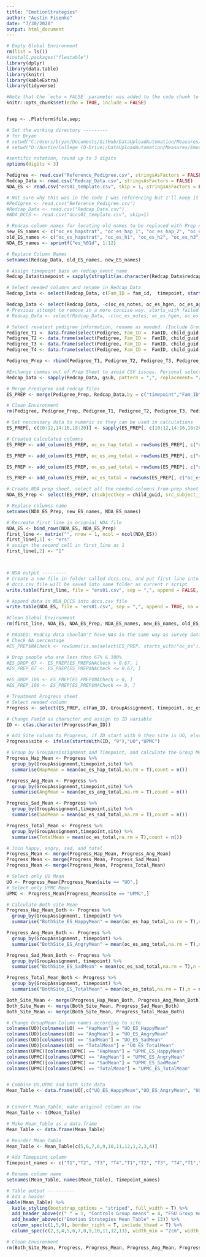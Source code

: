 ```yaml
---
title: "EmotionStrategies"
author: "Austin Fisenko"
date: "7/30/2020"
output: html_document
---
```


```r
# Empty Global Environment
rm(list = ls())
#install.packages("flextable")
library(dplyr)
library(data.table)
library(knitr)
library(kableExtra)
library(tidyverse)

#Note that the `echo = FALSE` parameter was added to the code chunk to prevent printing of the R code that generated the plot.
knitr::opts_chunk$set(echo = TRUE, include = FALSE)


fsep <- .Platform$file.sep;

# Set the working directory ---------
# for Bryan
# setwd("C:/Users/bryan/Documents/GitHub/DataUploadAutomation/Measures/EmotionStrategies")
# setwd("D:/Austin/College (D-Drive)/DataUploadAutomation/Measures/EmotionStrategies")

#sentific notation, round up to 3 digits
options(digits = 3)
```

```r
Pedigree <- read.csv("Reference_Pedigree.csv", stringsAsFactors = FALSE)
Redcap_Data <- read.csv("Redcap_Data.csv", stringsAsFactors = FALSE)
NDA_ES <- read.csv("ers01_template.csv", skip = 1, stringsAsFactors = FALSE)

# Not sure why this was in the code I was referencing but I'll keep it here jst in case. 
#Pedigree <- read.csv("Reference_Pedigree.csv")
#Redcap_Data <- read.csv("Redcap_Data.csv")
#NDA_DCCS <- read.csv("dccs01_template.csv", skip=1)
```

```r
# Redcap column names for locating old names to be replaced with Prep names and NDA names
new_ES_names <- c("oc_es_hapstrat", "oc_es_hap_1", "oc_es_hap_2", "oc_es_hap_3", "oc_es_angstrat", "oc_es_ang_1", "oc_es_ang_2", "oc_es_ang_3", "oc_es_sadstrat", "oc_es_sad_1", "oc_es_sad_2", "oc_es_sad_3")
old_ES_names <- c("oc_es_hapstrat", "oc_es_h1", "oc_es_h2", "oc_es_h3", "oc_es_angstrat", "oc_es_a1", "oc_es_a2", "oc_es_a3", "oc_es_sadstrat", "oc_es_s1", "oc_es_s2", "oc_es_s3")
NDA_ES_names <- sprintf("es_%01d", 1:12)

# Replace Column Names
setnames(Redcap_Data, old_ES_names, new_ES_names)
```

```r
# Assign timepoint base on redcap_event_name
Redcap_Data$timepoint = sapply(strsplit(as.character(Redcap_Data$redcap_event_name), split = '_', fixed = T), function(x) (x[2])) 

# Select needed columns and rename in Redcap_Data
Redcap_Data <- select(Redcap_Data, c(Fam_ID = fam_id,  timepoint, starts_with("oc_es_")))

Redcap_Data <- select(Redcap_Data, -c(oc_es_notes, oc_es_hgen, oc_es_agen, oc_es_sgen, oc_es_intblue, oc_es_intgreen, oc_es_intmom))
# Previous attempt to remove in a more concise way. starts_with failed to remove indicated columns. 
# Redcap_Data <- select(Redcap_Data, -c(oc_es_notes, oc_es_hgen, oc_es_agen, oc_es_sgen, starts_with("oc_es_int"))

# Select revelent pedigree information, rename as needed. (Include GroupAssignment for treatment progress calculation).
Pedigree_T1 <- data.frame(select(Pedigree, Fam_ID =  FamID, child_guid, child_famID = FamID_Child, interview_date = Time1Date, interview_age = MomAge_T1, child_sex = ChildGender, GroupAssignment), timepoint = 1 )
Pedigree_T2 <- data.frame(select(Pedigree, Fam_ID =  FamID, child_guid, child_famID = FamID_Child, interview_date = Time2Date, interview_age = MomAge_T2, child_sex = ChildGender, GroupAssignment), timepoint = 2 )
Pedigree_T3 <- data.frame(select(Pedigree, Fam_ID =  FamID, child_guid, child_famID = FamID_Child, interview_date = Time3Date, interview_age = MomAge_T3, child_sex = ChildGender, GroupAssignment), timepoint = 3 )
Pedigree_T4 <- data.frame(select(Pedigree, Fam_ID =  FamID, child_guid, child_famID = FamID_Child, interview_date = Time4Date, interview_age = MomAge_T4, child_sex = ChildGender, GroupAssignment), timepoint = 4 )

Pedigree_Prep <- rbind(Pedigree_T1, Pedigree_T2, Pedigree_T3, Pedigree_T4)

#Exchange commas out of Prep Sheet to avoid CSV issues. Personal selection was a "/" but you can change it here to preference. 
Redcap_Data <- sapply(Redcap_Data, gsub, pattern = ",", replacement= "/")

# Merge Predigree and redcap files
ES_PREP <- merge(Pedigree_Prep, Redcap_Data,by = c("timepoint","Fam_ID"), all = TRUE)

# Clean Environment
rm(Pedigree, Pedigree_Prep, Pedigree_T1, Pedigree_T2, Pedigree_T3, Pedigree_T4, Redcap_Data)
```

```r
# Set neccessary data to numeric so they can be used in calculations
ES_PREP[, c(10:12,14:16,18:20)] <- sapply(ES_PREP[, c(10:12,14:16,18:20)], as.numeric)

# Created calculated columns
ES_PREP <- add_column(ES_PREP, oc_es_hap_total = rowSums(ES_PREP[, c("oc_es_hap_1", "oc_es_hap_2", "oc_es_hap_3")]),.after = "oc_es_hap_3")

ES_PREP <- add_column(ES_PREP, oc_es_ang_total = rowSums(ES_PREP[, c("oc_es_ang_1", "oc_es_ang_2", "oc_es_ang_3")]),.after = "oc_es_ang_3")

ES_PREP <- add_column(ES_PREP, oc_es_sad_total = rowSums(ES_PREP[, c("oc_es_sad_1", "oc_es_sad_2", "oc_es_sad_3")]),.after = "oc_es_sad_3")

ES_PREP <- add_column(ES_PREP, oc_es_total = rowSums(ES_PREP[, c("oc_es_hap_1", "oc_es_hap_2", "oc_es_hap_3", "oc_es_ang_1", "oc_es_ang_2", "oc_es_ang_3", "oc_es_sad_1", "oc_es_sad_2", "oc_es_sad_3")]),.after = "oc_es_sad_total")

```

```r
# Create NDA prep sheet, select all the needed columns from prep sheet
NDA_ES_Prep <- select(ES_PREP, c(subjectkey = child_guid, src_subject_id = child_famID, interview_date, interview_age, sex = child_sex, visit = timepoint, starts_with("oc_es_") ))

# Replace columns name 
setnames(NDA_ES_Prep, new_ES_names, NDA_ES_names)

# Recreate first line in orignial NDA file
NDA_ES <- bind_rows(NDA_ES, NDA_ES_Prep)
first_line <- matrix("", nrow = 1, ncol = ncol(NDA_ES))
first_line[,1] <- "ers"
# assign the second cell in first_line as 1
first_line[,2] <- "1"



# NDA output ---------
# Create a new file in folder called dccs.csv, and put first line into this file
# dccs.csv file will be saved into same folder as current r script
write.table(first_line, file = "ers01.csv", sep = ",", append = FALSE, quote = FALSE, na = "", col.names = FALSE, row.names = FALSE)

# Append data in NDA_DCCS into dccs.cav file 
write.table(NDA_ES, file = 'ers01.csv', sep = ",", append = TRUE, na = "", quote = FALSE, row.names = FALSE)

#Clean Global Environment
rm(first_line, NDA_ES, NDA_ES_Prep, NDA_ES_names, new_ES_names, old_ES_names)
```

```r
# PAUSED: RedCap data shouldn't have NAs in the same way as survey data.  
# Check NA percentage
#ES_PREP$NACheck <- rowSums(is.na(select(ES_PREP, starts_with("oc_es"))))/ncol(dplyr::select(ES_PREP, starts_with("oc_es")))

# Drop people who are less than 67% & 100%
#ES_DROP_67 <- ES_PREP[ES_PREP$NACheck > 0.67, ]
#ES_PREP_67 <- ES_PREP[ES_PREP$NACheck <= 0.67, ]

#ES_DROP_100 <- ES_PREP[ES_PREP$NACheck > 0, ]
#ES_PREP_100 <- ES_PREP[ES_PREP$NACheck <= 0, ]

```

```r
# Treatment Progress sheet
# Select needed column
Progress <- select(ES_PREP, c(Fam_ID, GroupAssignment, timepoint, oc_es_hap_total, oc_es_ang_total, oc_es_sad_total, oc_es_total))

# Change FamId as character and assign to ID variable 
ID <- c(as.character(Progress$Fam_ID))

# Add Site column to Progress, if ID start with 9 then site is UO, else is UPMC
Progress$site <- ifelse(startsWith(ID, "9"),"UO","UPMC")

# Group by GroupAssissignment and Timepoint, and calculate the Group Mean
Progress_Hap_Mean <- Progress %>%
  group_by(GroupAssignment,timepoint,site) %>%
  summarise(HapMean = mean(oc_es_hap_total,na.rm = T),count = n())

Progress_Ang_Mean <- Progress %>%
  group_by(GroupAssignment,timepoint,site) %>%
  summarise(AngMean = mean(oc_es_ang_total,na.rm = T),count = n())

Progress_Sad_Mean <- Progress %>%
  group_by(GroupAssignment,timepoint,site) %>%
  summarise(SadMean = mean(oc_es_sad_total,na.rm = T),count = n())

Progress_Total_Mean <- Progress %>%
  group_by(GroupAssignment,timepoint,site) %>%
  summarise(TotalMean = mean(oc_es_total,na.rm = T),count = n())

# Join happy, angry, sad, and total
Progress_Mean <- merge(Progress_Hap_Mean, Progress_Ang_Mean)
Progress_Mean <- merge(Progress_Mean, Progress_Sad_Mean)
Progress_Mean <- merge(Progress_Mean, Progress_Total_Mean)

# Select only UO Mean
UO <- Progress_Mean[Progress_Mean$site == "UO",]
# Select only UPMC Mean 
UPMC <- Progress_Mean[Progress_Mean$site == "UPMC",]

# Calculate Both site Mean 
Progress_Hap_Mean_Both <- Progress %>%
  group_by(GroupAssignment, timepoint) %>%
  summarise("BothSite_ES_HappyMean" = mean(oc_es_hap_total,na.rm = T),n = n())

Progress_Ang_Mean_Both <- Progress %>%
  group_by(GroupAssignment, timepoint) %>%
  summarise("BothSite_ES_AngryMean" = mean(oc_es_ang_total,na.rm = T),n = n())

Progress_Sad_Mean_Both <- Progress %>%
  group_by(GroupAssignment, timepoint) %>%
  summarise("BothSite_ES_SadMean" = mean(oc_es_sad_total,na.rm = T),n = n())

Progress_Total_Mean_Both <- Progress %>%
  group_by(GroupAssignment, timepoint) %>%
  summarise("BothSite_ES_TotalMean" = mean(oc_es_total,na.rm = T),n = n())

Both_Site_Mean <- merge(Progress_Hap_Mean_Both, Progress_Ang_Mean_Both)
Both_Site_Mean <- merge(Both_Site_Mean, Progress_Sad_Mean_Both)
Both_Site_Mean <- merge(Both_Site_Mean, Progress_Total_Mean_Both)

# Change GroupMean Column names according to site
colnames(UO)[colnames(UO) == "HapMean"] = "UO_ES_HappyMean"
colnames(UO)[colnames(UO) == "AngMean"] = "UO_ES_AngryMean"
colnames(UO)[colnames(UO) == "SadMean"] = "UO_ES_SadMean"
colnames(UO)[colnames(UO) == "TotalMean"] = "UO_ES_TotalMean"
colnames(UPMC)[colnames(UPMC) == "HapMean"] = "UPMC_ES_HappyMean"
colnames(UPMC)[colnames(UPMC) == "AngMean"] = "UPMC_ES_AngryMean"
colnames(UPMC)[colnames(UPMC) == "SadMean"] = "UPMC_ES_SadMean"
colnames(UPMC)[colnames(UPMC) == "TotalMean"] = "UPMC_ES_TotalMean"


# Combine UO,UPMC and both_site data 
Mean_Table <- data.frame(UO[,c("UO_ES_HappyMean","UO_ES_AngryMean", "UO_ES_SadMean", "UO_ES_TotalMean")],UPMC[,c("UPMC_ES_HappyMean", "UPMC_ES_AngryMean", "UPMC_ES_SadMean", "UPMC_ES_TotalMean")],Both_Site_Mean[,c("BothSite_ES_HappyMean", "BothSite_ES_AngryMean", "BothSite_ES_SadMean", "BothSite_ES_TotalMean", "n", "GroupAssignment")])


# Convert Mean_Table, make original column as row
Mean_Table <- t(Mean_Table)

# Make Mean_Table as a data.frame
Mean_Table <- data.frame(Mean_Table)

# Reorder Mean_Table
Mean_Table <- Mean_Table[c(5,6,7,8,9,10,11,12,1,2,3,4)]

# Add Timepoint column 
Timepoint_names <- c("T1","T2", "T3", "T4","T1","T2", "T3", "T4","T1","T2", "T3", "T4")

# Rename column name 
setnames(Mean_Table, names(Mean_Table), Timepoint_names)

# Table output ----------
# Add a header 
kable(Mean_Table) %>%
  kable_styling(bootstrap_options = "striped", full_width = T) %>%
  add_header_above(c(" " = 1, "Controls Group means" = 4, "FSU Group means" = 4, "DBT Group means" = 4)) %>%
  add_header_above(c("Emotion Strategies Mean Table" = 13)) %>%
  column_spec(c(1,5,9), border_right = T, include_thead = T) %>%
  column_spec(c(2,3,4,5,6,7,8,9,10,11,12,13), width_min = "2cm", width_max = "2cm")

# Clean Environment
rm(Both_Site_Mean, Progress, Progress_Mean, Progress_Ang_Mean, Progress_Ang_Mean_Both, Progress_Hap_Mean, Progress_Hap_Mean_Both, Progress_Sad_Mean, Progress_Sad_Mean_Both, Progress_Total_Mean, Progress_Total_Mean_Both, UO, UPMC, ID, Timepoint_names)
```

